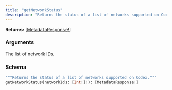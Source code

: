 ```yaml
---
title: "getNetworkStatus"
description: "Returns the status of a list of networks supported on Codex."
---
```


**Returns:** [[MetadataResponse!]](/api-reference/types/metadataresponse)

### Arguments

<ResponseField name="networkIds" type="[Int!]!" required>
  The list of network IDs.
</ResponseField>

### Schema


```graphql 
"""Returns the status of a list of networks supported on Codex."""
getNetworkStatus(networkIds: [Int!]!): [MetadataResponse!]
```
